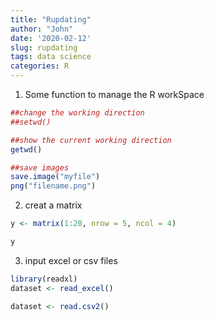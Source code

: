 ```yaml
---
title: "Rupdating"
author: "John"
date: '2020-02-12'
slug: rupdating
tags: data science
categories: R
---
```

1. Some function to manage the R workSpace
```r
##change the working direction
##setwd()

##show the current working direction
getwd()

##save images
save.image("myfile")
png("filename.png")
```

2. creat a matrix
```r
y <- matrix(1:20, nrow = 5, ncol = 4)

y
```

3. input excel or csv files
```r
library(readxl)
dataset <- read_excel()

dataset <- read.csv2()
```
